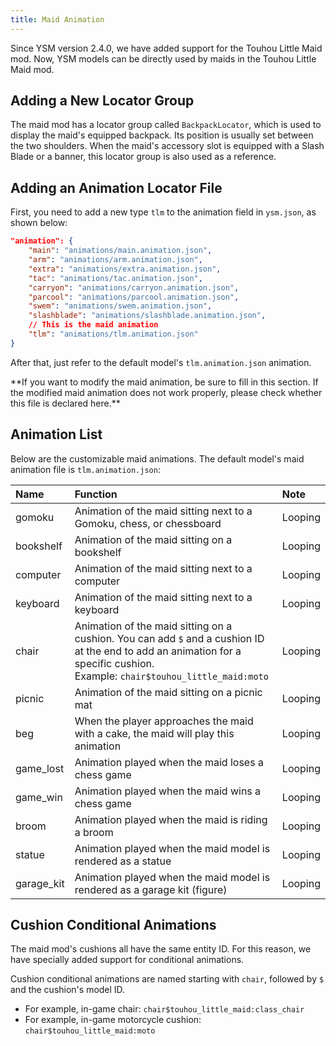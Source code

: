 ```yaml
---
title: Maid Animation
---
```



Since YSM version 2.4.0, we have added support for the Touhou Little Maid mod. Now, YSM models can be directly used by maids in the Touhou Little Maid mod.

## Adding a New Locator Group

The maid mod has a locator group called `BackpackLocator`, which is used to display the maid's equipped backpack. Its position is usually set between the two shoulders. When the maid's accessory slot is equipped with a Slash Blade or a banner, this locator group is also used as a reference.

## Adding an Animation Locator File

First, you need to add a new type `tlm` to the animation field in `ysm.json`, as shown below:

```json {11}
"animation": {
    "main": "animations/main.animation.json",
    "arm": "animations/arm.animation.json",
    "extra": "animations/extra.animation.json",
    "tac": "animations/tac.animation.json",
    "carryon": "animations/carryon.animation.json",
    "parcool": "animations/parcool.animation.json",
    "swem": "animations/swem.animation.json",
    "slashblade": "animations/slashblade.animation.json",
    // This is the maid animation
    "tlm": "animations/tlm.animation.json"
}
```

After that, just refer to the default model's `tlm.animation.json` animation.

<Aside>
  **If you want to modify the maid animation, be sure to fill in this section.
  If the modified maid animation does not work properly, please check whether
  this file is declared here.**
</Aside>

## Animation List

Below are the customizable maid animations. The default model's maid animation file is `tlm.animation.json`:

| Name       | Function                                                                                                                                                                         | Note    |
| :--------- | :------------------------------------------------------------------------------------------------------------------------------------------------------------------------------- | :------ |
| gomoku     | Animation of the maid sitting next to a Gomoku, chess, or chessboard                                                                                                             | Looping |
| bookshelf  | Animation of the maid sitting on a bookshelf                                                                                                                                     | Looping |
| computer   | Animation of the maid sitting next to a computer                                                                                                                                 | Looping |
| keyboard   | Animation of the maid sitting next to a keyboard                                                                                                                                 | Looping |
| chair      | Animation of the maid sitting on a cushion. You can add `$` and a cushion ID at the end to add an animation for a specific cushion.<br/>Example: `chair$touhou_little_maid:moto` | Looping |
| picnic     | Animation of the maid sitting on a picnic mat                                                                                                                                    | Looping |
| beg        | When the player approaches the maid with a cake, the maid will play this animation                                                                                               | Looping |
| game_lost  | Animation played when the maid loses a chess game                                                                                                                                | Looping |
| game_win   | Animation played when the maid wins a chess game                                                                                                                                 | Looping |
| broom      | Animation played when the maid is riding a broom                                                                                                                                 | Looping |
| statue     | Animation played when the maid model is rendered as a statue                                                                                                                     | Looping |
| garage_kit | Animation played when the maid model is rendered as a garage kit (figure)                                                                                                        | Looping |

## Cushion Conditional Animations

The maid mod's cushions all have the same entity ID. For this reason, we have specially added support for conditional animations.

Cushion conditional animations are named starting with `chair`, followed by `$` and the cushion's model ID.

- For example, in-game chair: `chair$touhou_little_maid:class_chair`
- For example, in-game motorcycle cushion: `chair$touhou_little_maid:moto`
